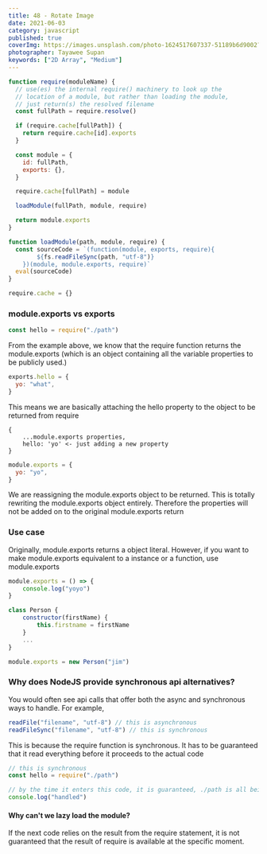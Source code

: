 ```yaml
---
title: 48 - Rotate Image
date: 2021-06-03
category: javascript
published: true
coverImg: https://images.unsplash.com/photo-1624517607337-51189b6d9002?ixid=MnwxMjA3fDB8MHxwaG90by1wYWdlfHx8fGVufDB8fHx8&ixlib=rb-1.2.1&auto=format&fit=crop&w=1650&q=80
photographer: Tayawee Supan
keywords: ["2D Array", "Medium"]
---
```


```js
function require(moduleName) {
  // use(es) the internal require() machinery to look up the
  // location of a module, but rather than loading the module,
  // just return(s) the resolved filename
  const fullPath = require.resolve()

  if (require.cache[fullPath]) {
    return require.cache[id].exports
  }

  const module = {
    id: fullPath,
    exports: {},
  }

  require.cache[fullPath] = module

  loadModule(fullPath, module, require)

  return module.exports
}

function loadModule(path, module, require) {
  const sourceCode = `(function(module, exports, require){
        ${fs.readFileSync(path, "utf-8")}
    })(module, module.exports, require)`
  eval(sourceCode)
}

require.cache = {}
```

### module.exports vs exports

```js
const hello = require("./path")
```

From the example above, we know that the require function returns the module.exports (which is an object containing all the variable properties to be publicly used.)

```js
exports.hello = {
  yo: "what",
}
```

This means we are basically attaching the hello property to the object to be returned from require

```
{
    ...module.exports properties,
    hello: 'yo' <- just adding a new property
}
```

```js
module.exports = {
  yo: "yo",
}
```

We are reassigning the module.exports object to be returned.
This is totally rewriting the module.exports object entirely. Therefore the properties will not be added on to the original module.exports return

### Use case

Originally, module.exports returns a object literal. However, if you want to make module.exports equivalent to a instance or a function, use module.exports

```js
module.exports = () => {
    console.log("yoyo")
}

class Person {
    constructor(firstName) {
        this.firstname = firstName
    }
    ...
}

module.exports = new Person("jim")
```

### Why does NodeJS provide synchronous api alternatives?

You would often see api calls that offer both the async and synchronous ways to handle.
For example,

```js
readFile("filename", "utf-8") // this is asynchronous
readFileSync("filename", "utf-8") // this is synchronous
```

This is because the require function is synchronous. It has to be guaranteed that it read everything before it proceeds to the actual code

```js
// this is synchronous
const hello = require("./path")

// by the time it enters this code, it is guaranteed, ./path is all being handled with
console.log("handled")
```

#### Why can't we lazy load the module?

If the next code relies on the result from the require statement, it is not guaranteed that the result of require is available at the specific moment.
